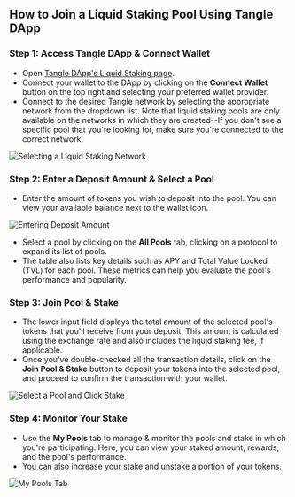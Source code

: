 ## How to Join a Liquid Staking Pool Using Tangle DApp

### Step 1: Access Tangle DApp & Connect Wallet

- Open [Tangle DApp's Liquid Staking page](https://app.tangle.tools/liquid-staking).
- Connect your wallet to the DApp by clicking on the **Connect Wallet** button on the top right and selecting your preferred wallet provider.
- Connect to the desired Tangle network by selecting the appropriate network from the dropdown list. Note that liquid staking pools are only available on the networks in which they are created--If you don't see a specific pool that you're looking for, make sure you're connected to the correct network.

![Selecting a Liquid Staking Network](/images/liquid-staking/select-ls-network.png)

### Step 2: Enter a Deposit Amount & Select a Pool

- Enter the amount of tokens you wish to deposit into the pool. You can view your available balance next to the wallet icon.

![Entering Deposit Amount](/images/liquid-staking/input-amount-select-tab.png)

- Select a pool by clicking on the **All Pools** tab, clicking on a protocol to expand its list of pools.
- The table also lists key details such as APY and Total Value Locked (TVL) for each pool. These metrics can help you evaluate the pool's performance and popularity.

### Step 3: Join Pool & Stake

- The lower input field displays the total amount of the selected pool's tokens that you'll receive from your deposit. This amount is calculated using the exchange rate and also includes the liquid staking fee, if applicable.
- Once you've double-checked all the transaction details, click on the **Join Pool & Stake** button to deposit your tokens into the selected pool, and proceed to confirm the transaction with your wallet.

![Select a Pool and Click Stake](/images/liquid-staking/select-pool-and-click-stake.png)

### Step 4: Monitor Your Stake

- Use the **My Pools** tab to manage & monitor the pools and stake in which you're participating. Here, you can view your staked amount, rewards, and the pool's performance.
- You can also increase your stake and unstake a portion of your tokens.

![My Pools Tab](/images/liquid-staking/my-pools.png)
